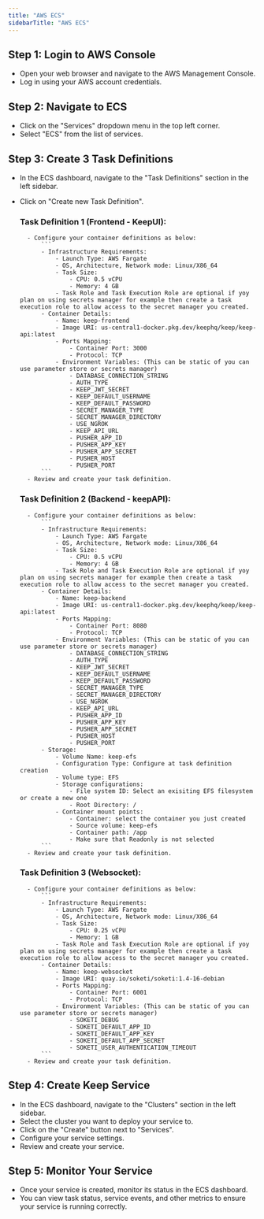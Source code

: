 ```yaml
---
title: "AWS ECS"
sidebarTitle: "AWS ECS"
---
```


## Step 1: Login to AWS Console
- Open your web browser and navigate to the AWS Management Console.
- Log in using your AWS account credentials.

## Step 2: Navigate to ECS
- Click on the "Services" dropdown menu in the top left corner.
- Select "ECS" from the list of services.

## Step 3: Create 3 Task Definitions
- In the ECS dashboard, navigate to the "Task Definitions" section in the left sidebar.
- Click on "Create new Task Definition".
    
    ### Task Definition 1 (Frontend - KeepUI):

        - Configure your container definitions as below:
            ```
            - Infrastructure Requirements:
                - Launch Type: AWS Fargate
                - OS, Architecture, Network mode: Linux/X86_64
                - Task Size: 
                    - CPU: 0.5 vCPU
                    - Memory: 4 GB
                - Task Role and Task Execution Role are optional if yoy plan on using secrets manager for example then create a task execution role to allow access to the secret manager you created.
            - Container Details:
                - Name: keep-frontend
                - Image URI: us-central1-docker.pkg.dev/keephq/keep/keep-api:latest
                - Ports Mapping:
                    - Container Port: 3000
                    - Protocol: TCP
                - Environment Variables: (This can be static of you can use parameter store or secrets manager)
                    - DATABASE_CONNECTION_STRING
                    - AUTH_TYPE
                    - KEEP_JWT_SECRET
                    - KEEP_DEFAULT_USERNAME
                    - KEEP_DEFAULT_PASSWORD
                    - SECRET_MANAGER_TYPE
                    - SECRET_MANAGER_DIRECTORY
                    - USE_NGROK            
                    - KEEP_API_URL           
                    - PUSHER_APP_ID        
                    - PUSHER_APP_KEY         
                    - PUSHER_APP_SECRET     
                    - PUSHER_HOST     
                    - PUSHER_PORT 
            ```
        - Review and create your task definition.

    ### Task Definition 2 (Backend - keepAPI):

        - Configure your container definitions as below:
            ```
            - Infrastructure Requirements:
                - Launch Type: AWS Fargate
                - OS, Architecture, Network mode: Linux/X86_64
                - Task Size: 
                    - CPU: 0.5 vCPU
                    - Memory: 4 GB
                - Task Role and Task Execution Role are optional if yoy plan on using secrets manager for example then create a task execution role to allow access to the secret manager you created.
            - Container Details:
                - Name: keep-backend
                - Image URI: us-central1-docker.pkg.dev/keephq/keep/keep-api:latest
                - Ports Mapping:
                    - Container Port: 8080
                    - Protocol: TCP
                - Environment Variables: (This can be static of you can use parameter store or secrets manager)
                    - DATABASE_CONNECTION_STRING
                    - AUTH_TYPE
                    - KEEP_JWT_SECRET
                    - KEEP_DEFAULT_USERNAME
                    - KEEP_DEFAULT_PASSWORD
                    - SECRET_MANAGER_TYPE
                    - SECRET_MANAGER_DIRECTORY
                    - USE_NGROK            
                    - KEEP_API_URL           
                    - PUSHER_APP_ID        
                    - PUSHER_APP_KEY         
                    - PUSHER_APP_SECRET     
                    - PUSHER_HOST     
                    - PUSHER_PORT 
            - Storage:
                - Volume Name: keep-efs
                - Configuration Type: Configure at task definition creation
                - Volume type: EFS
                - Storage configurations:
                    - File system ID: Select an exisiting EFS filesystem or create a new one
                    - Root Directory: /
                - Container mount points: 
                    - Container: select the container you just created
                    - Source volume: keep-efs
                    - Container path: /app
                    - Make sure that Readonly is not selected
            ```
        - Review and create your task definition.

    ### Task Definition 3 (Websocket):

        - Configure your container definitions as below:
            ```
            - Infrastructure Requirements:
                - Launch Type: AWS Fargate
                - OS, Architecture, Network mode: Linux/X86_64
                - Task Size: 
                    - CPU: 0.25 vCPU
                    - Memory: 1 GB
                - Task Role and Task Execution Role are optional if yoy plan on using secrets manager for example then create a task execution role to allow access to the secret manager you created.
            - Container Details:
                - Name: keep-websocket
                - Image URI: quay.io/soketi/soketi:1.4-16-debian
                - Ports Mapping:
                    - Container Port: 6001
                    - Protocol: TCP
                - Environment Variables: (This can be static of you can use parameter store or secrets manager)
                    - SOKETI_DEBUG
                    - SOKETI_DEFAULT_APP_ID
                    - SOKETI_DEFAULT_APP_KEY
                    - SOKETI_DEFAULT_APP_SECRET
                    - SOKETI_USER_AUTHENTICATION_TIMEOUT
            ```
        - Review and create your task definition.

## Step 4: Create Keep Service
- In the ECS dashboard, navigate to the "Clusters" section in the left sidebar.
- Select the cluster you want to deploy your service to.
- Click on the "Create" button next to "Services".
- Configure your service settings.
- Review and create your service.

## Step 5: Monitor Your Service
- Once your service is created, monitor its status in the ECS dashboard.
- You can view task status, service events, and other metrics to ensure your service is running correctly.
